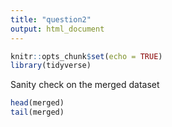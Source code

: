 ```yaml
---
title: "question2"
output: html_document
---
```


```r
knitr::opts_chunk$set(echo = TRUE)
library(tidyverse)
```

Sanity check on the merged dataset
```r
head(merged)
tail(merged)
```

